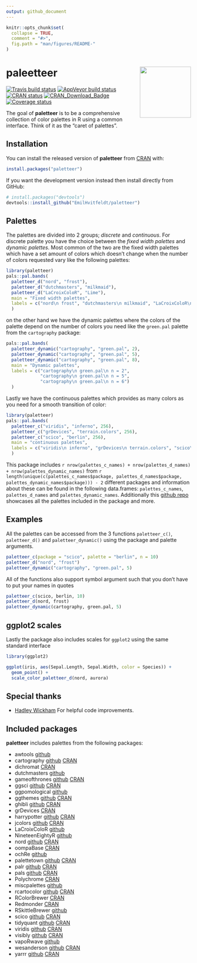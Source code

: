 ```yaml
---
output: github_document
---
```


<!-- README.md is generated from README.Rmd. Please edit that file -->

```r
knitr::opts_chunk$set(
  collapse = TRUE,
  comment = "#>",
  fig.path = "man/figures/README-"
)
```

# paleetteer <img src='man/figures/logo.png' align="right" height="139" />

[![Travis build status](https://travis-ci.org/EmilHvitfeldt/paletteer.svg?branch=master)](https://travis-ci.org/EmilHvitfeldt/paletteer)
[![AppVeyor build status](https://ci.appveyor.com/api/projects/status/github/EmilHvitfeldt/paletteer?branch=master&svg=true)](https://ci.appveyor.com/project/EmilHvitfeldt/paletteer)
[![CRAN status](https://www.r-pkg.org/badges/version/paletteer)](https://cran.r-project.org/package=paletteer)
[![CRAN_Download_Badge](http://cranlogs.r-pkg.org/badges/paletteer)](https://CRAN.R-project.org/package=paletteer)
[![Coverage status](https://codecov.io/gh/EmilHvitfeldt/paletteer/branch/master/graph/badge.svg)](https://codecov.io/github/EmilHvitfeldt/paletteer?branch=master)

The goal of **paletteer** is to be a comprehensive collection of color palettes in R using a common interface. Think of it as the "caret of palettes".

## Installation

You can install the released version of **paletteer** from [CRAN](https://CRAN.R-project.org) with:

``` r
install.packages("paletteer")
```

If you want the development version instead then install directly from GitHub:

```r
# install.packages("devtools")
devtools::install_github("EmilHvitfeldt/paletteer")
```

## Palettes

The palettes are divided into 2 groups; *discrete* and *continuous*. For discrete palette you have the choice between the *fixed width palettes* and *dynamic palettes*. Most common of the two are the fixed width palettes which have a set amount of colors which doesn't change when the number of colors requested vary like the following palettes:

```r
library(paletteer)
pals::pal.bands(
  paletteer_d("nord", "frost"),
  paletteer_d("dutchmasters", "milkmaid"),
  paletteer_d("LaCroixColoR", "Lime"), 
  main = "Fixed width palettes",
  labels = c("nord\n frost", "dutchmasters\n milkmaid", "LaCroixColoR\n Lime")
  )
```

on the other hand we have the dynamic palettes where the colors of the palette depend on the number of colors you need like the `green.pal` palette from the `cartography` package:

```r
pals::pal.bands(
  paletteer_dynamic("cartography", "green.pal", 2),
  paletteer_dynamic("cartography", "green.pal", 5),
  paletteer_dynamic("cartography", "green.pal", 8),
  main = "Dynamic palettes",
  labels = c("cartography\n green.pal\n n = 2",
             "cartography\n green.pal\n n = 5",
             "cartography\n green.pal\n n = 6")
  )
```

Lastly we have the continuous palettes which provides as many colors as you need for a smooth transition of color:

```r
library(paletteer)
pals::pal.bands(
  paletteer_c("viridis", "inferno", 256),
  paletteer_c("grDevices", "terrain.colors", 256),
  paletteer_c("scico", "berlin", 256), 
  main = "continuous palettes",
  labels = c("viridis\n inferno", "grDevices\n terrain.colors", "scico\n berlin")
  )
```

This package includes `r nrow(palettes_c_names) + nrow(palettes_d_names) + nrow(palettes_dynamic_names)` from `r length(unique(c(palettes_c_names$package, palettes_d_names$package, palettes_dynamic_names$package))) - 2` different packages and information about these can be found in the following data.frames: `palettes_c_names`, `palettes_d_names` and `palettes_dynamic_names`. Additionally this [github repo](https://github.com/EmilHvitfeldt/r-color-palettes) showcases all the palettes included in the package and more.

## Examples

All the palettes can be accessed from the 3 functions `paletteer_c()`, `paletteer_d()` and `paletteer_dynamic()` using the package and palette arguments.

```r
paletteer_c(package = "scico", palette = "berlin", n = 10)
paletteer_d("nord", "frost")
paletteer_dynamic("cartography", "green.pal", 5)
```

All of the functions also support symbol argument such that you don't have to put your names in quotes

```r
paletteer_c(scico, berlin, 10)
paletteer_d(nord, frost)
paletteer_dynamic(cartography, green.pal, 5)
```

## ggplot2 scales

Lastly the package also includes scales for `ggplot2` using the same standard interface

```r
library(ggplot2)

ggplot(iris, aes(Sepal.Length, Sepal.Width, color = Species)) +
  geom_point() +
  scale_color_paletteer_d(nord, aurora)
```

## Special thanks

- [Hadley Wickham](https://github.com/hadley) For helpful code improvements.

## Included packages

**paletteer** includes palettes from the following packages:

- awtools [github](https://github.com/awhstin/awtools)
- cartography [github](https://github.com/riatelab/cartography) [CRAN](https://cran.r-project.org/web/packages/cartography/index.html)
- dichromat [CRAN](https://cran.r-project.org/web/packages/dichromat/index.html)
- dutchmasters [github](https://github.com/EdwinTh/dutchmasters)
- gameofthrones [github](https://github.com/aljrico/gameofthrones) [CRAN](https://cran.r-project.org/web/packages/gameofthrones/index.html)
- ggsci [github](https://github.com/road2stat/ggsci) [CRAN](https://cran.r-project.org/web/packages/ggsci/index.html)
- ggpomological [github](https://github.com/gadenbuie/ggpomological)
- ggthemes [github](https://github.com/jrnold/ggthemes) [CRAN](https://cran.r-project.org/web/packages/ggthemes/index.html)
- ghibli [github](https://github.com/ewenme/ghibli) [CRAN](https://cran.r-project.org/web/packages/ghibli/index.html)
- grDevices [CRAN](https://cran.r-project.org/web/packages/RGraphics/index.html)
- harrypotter [github](https://github.com/aljrico/harrypotter) [CRAN](https://cran.r-project.org/web/packages/harrypotter)
- jcolors [github](https://github.com/jaredhuling/jcolors) [CRAN](https://cran.r-project.org/web/packages/jcolors/index.html)
- LaCroixColoR [github](https://github.com/johannesbjork/LaCroixColoR)
- NineteenEightyR [github](https://github.com/m-clark/NineteenEightyR)
- nord [github](https://github.com/jkaupp/nord) [CRAN](https://cran.r-project.org/web/packages/nord/index.html)
- oompaBase [CRAN](https://cran.r-project.org/web/packages/oompaBase/index.html)
- ochRe [github](https://github.com/ropenscilabs/ochRe)
- palettetown [github](https://github.com/timcdlucas/palettetown) [CRAN](https://cran.r-project.org/web/packages/palettetown/index.html)
- palr [github](https://github.com/AustralianAntarcticDivision/palr) [CRAN](https://cran.r-project.org/web/packages/palr/index.html)
- pals [github](https://github.com/kwstat/pals) [CRAN](https://cran.r-project.org/web/packages/pals/index.html)
- Polychrome [CRAN](https://cran.r-project.org/web/packages/Polychrome/index.html)
- miscpalettes [github](https://github.com/EmilHvitfeldt/miscpalettes)
- rcartocolor [github](https://github.com/Nowosad/rcartocolor) 
[CRAN](https://cran.r-project.org/web/packages/rcartocolor/index.html)
- RColorBrewer [CRAN](https://cran.r-project.org/web/packages/RColorBrewer/index.html)
- Redmonder [CRAN](https://cran.r-project.org/web/packages/Redmonder/index.html)
- RSkittleBrewer [github](https://github.com/alyssafrazee/RSkittleBrewer)
- scico [github](https://github.com/thomasp85/scico) [CRAN](https://cran.r-project.org/web/packages/scico/index.html)
- tidyquant [github](https://github.com/business-science/tidyquant) [CRAN](https://cran.r-project.org/web/packages/tidyquant/index.html)
- viridis [github](https://github.com/sjmgarnier/viridis) [CRAN](https://cran.r-project.org/web/packages/viridis/index.html)
- visibly [github](https://github.com/m-clark/visibly) [CRAN](https://cran.r-project.org/web/packages/visibly/index.html)
- vapoRwave [github](https://github.com/moldach/vapoRwave)
- wesanderson [github](https://github.com/karthik/wesanderson) [CRAN](https://cran.r-project.org/web/packages/wesanderson/index.html)
- yarrr [github](https://github.com/ndphillips/yarrr) [CRAN](https://cran.r-project.org/web/packages/yarrr/index.html)
